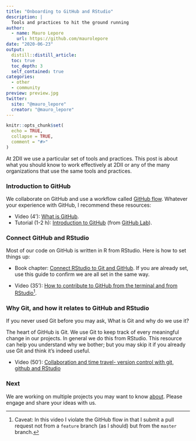 ```yaml
---
title: "Onboarding to GitHub and RStudio"
description: |
  Tools and practices to hit the ground running
author:
  - name: Mauro Lepore
    url: https://github.com/maurolepore
date: "2020-06-23"
output: 
  distill::distill_article:
  toc: true
  toc_depth: 3
  self_contained: true
categories:
  - other
  - community
preview: preview.jpg
twitter:
  site: "@mauro_lepore"
  creator: "@mauro_lepore"
---
```


```r
knitr::opts_chunk$set(
  echo = TRUE,
  collapse = TRUE,
  comment = "#>"
)
```

At 2DII we use a particular set of tools and practices. This post is about what you should know to work effectively at 2DII or any of the many organizations that use the same tools and practices.

### Introduction to GitHub

We collaborate on GitHub and use a workflow called [GitHub flow](https://guides.github.com/introduction/flow/). Whatever your experience with GitHub, I recommend these resources:

* Video (4'): [What is GitHub](https://youtu.be/w3jLJU7DT5E).
* Tutorial (1-2 h): [Introduction to GitHub](https://lab.github.com/githubtraining/introduction-to-github) (from [GitHub Lab](https://youtu.be/9S0p8YMQzsM)).

### Connect GitHub and RStudio

Most of our code on GitHub is written in R from RStudio. Here is how to set things up:

* Book chapter: [Connect RStudio to Git and GitHub](https://happygitwithr.com/rstudio-git-github.html). If you are already set, use this guide to confirm we are all set in the same way.

* Video (35'): [How to contribute to GitHub from the terminal and from RStudio](https://youtu.be/y8lOGz1yAj4)^[Caveat: In this video I violate the GitHub flow in that I submit a pull request not from a `feature` branch (as I should) but from the `master` branch.].

### Why Git, and how it relates to GitHub and RStudio

If you never used Git before you may ask, What is Git and why do we use it?

The heart of GitHub is Git. We use Git to keep track of every meaningful change in our projects. In general we do this from RStudio. This resource can help you understand why we bother; but you may skip it if you already use Git and think it's indeed useful.

* Video (50'): [Collaboration and time travel- version control with git, github and RStudio](https://rstudio.com/resources/webinars/collaboration-and-time-travel-version-control-with-git-github-and-rstudio/)

### Next

We are working on multiple projects you may want to know [about](https://2degreesinvesting.github.io/about.html). Please engage and share your ideas with us.